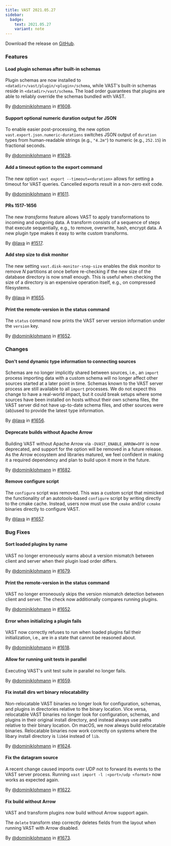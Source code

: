 ```yaml
---
title: VAST 2021.05.27
sidebar:
  badge:
    text: 2021.05.27
    variant: note
---
```


Download the release on [GitHub](https://github.com/tenzir/tenzir/releases/tag/2021.05.27).

### Features

#### Load plugin schemas after built-in schemas

Plugin schemas are now installed to `<datadir>/vast/plugin/<plugin>/schema`,
while VAST's built-in schemas reside in `<datadir>/vast/schema`. The load order
guarantees that plugins are able to reliably override the schemas bundled with
VAST.

By [@dominiklohmann](https://github.com/dominiklohmann) in [#1608](https://github.com/tenzir/tenzir/pull/1608).

#### Support optional numeric duration output for JSON

To enable easier post-processing, the new option
`vast.export.json.numeric-durations` switches JSON output of `duration` types
from human-readable strings (e.g., `"4.2m"`) to numeric (e.g., `252.15`) in
fractional seconds.

By [@dominiklohmann](https://github.com/dominiklohmann) in [#1628](https://github.com/tenzir/tenzir/pull/1628).

#### Add a timeout option to the export command

The new option `vast export --timeout=<duration>` allows for setting a timeout
for VAST queries. Cancelled exports result in a non-zero exit code.

By [@dominiklohmann](https://github.com/dominiklohmann) in [#1611](https://github.com/tenzir/tenzir/pull/1611).

#### PRs 1517-1656

The new *transforms* feature allows VAST to apply transformations to incoming
and outgoing data. A transform consists of a sequence of steps that execute
sequentially, e.g., to remove, overwrite, hash, encrypt data. A new plugin type
makes it easy to write custom transforms.

By [@lava](https://github.com/lava) in [#1517](https://github.com/tenzir/tenzir/pull/1517).

#### Add step size to disk monitor

The new setting `vast.disk-monitor-step-size` enables the disk monitor
to remove *N* partitions at once before re-checking if the new size of the
database directory is now small enough. This is useful when checking the size
of a directory is an expensive operation itself, e.g., on compressed
filesystems.

By [@lava](https://github.com/lava) in [#1655](https://github.com/tenzir/tenzir/pull/1655).

#### Print the remote-version in the status command

The `status` command now prints the VAST server version information under the
`version` key.

By [@dominiklohmann](https://github.com/dominiklohmann) in [#1652](https://github.com/tenzir/tenzir/pull/1652).

### Changes

#### Don't send dynamic type information to connecting sources

Schemas are no longer implicitly shared between sources, i.e., an `import`
process importing data with a custom schema will no longer affect other
sources started at a later point in time. Schemas known to the VAST server
process are still available to all `import` processes. We do not expect this
change to have a real-world impact, but it could break setups where some
sources have been installed on hosts without their own schema files, the
VAST server did not have up-to-date schema files, and other sources were
(ab)used to provide the latest type information.

By [@lava](https://github.com/lava) in [#1656](https://github.com/tenzir/tenzir/pull/1656).

#### Deprecate builds without Apache Arrow

Building VAST without Apache Arrow via `-DVAST_ENABLE_ARROW=OFF` is now
deprecated, and support for the option will be removed in a future release. As
the Arrow ecosystem and libraries matured, we feel confident in making it a
required dependency and plan to build upon it more in the future.

By [@dominiklohmann](https://github.com/dominiklohmann) in [#1682](https://github.com/tenzir/tenzir/pull/1682).

#### Remove configure script

The `configure` script was removed. This was a custom script that
mimicked the functionality of an autotools-based `configure` script
by writing directly to the cmake cache. Instead, users now must use
the `cmake` and/or `ccmake` binaries directly to configure VAST.

By [@lava](https://github.com/lava) in [#1657](https://github.com/tenzir/tenzir/pull/1657).

### Bug Fixes

#### Sort loaded plugins by name

VAST no longer erroneously warns about a version mismatch between client and
server when their plugin load order differs.

By [@dominiklohmann](https://github.com/dominiklohmann) in [#1679](https://github.com/tenzir/tenzir/pull/1679).

#### Print the remote-version in the status command

VAST no longer erroneously skips the version mismatch detection between client
and server. The check now additionally compares running plugins.

By [@dominiklohmann](https://github.com/dominiklohmann) in [#1652](https://github.com/tenzir/tenzir/pull/1652).

#### Error when initializing a plugin fails

VAST now correctly refuses to run when loaded plugins fail their initialization,
i.e., are in a state that cannot be reasoned about.

By [@dominiklohmann](https://github.com/dominiklohmann) in [#1618](https://github.com/tenzir/tenzir/pull/1618).

#### Allow for running unit tests in parallel

Executing VAST's unit test suite in parallel no longer fails.

By [@dominiklohmann](https://github.com/dominiklohmann) in [#1659](https://github.com/tenzir/tenzir/pull/1659).

#### Fix install dirs wrt binary relocatability

Non-relocatable VAST binaries no longer look for configuration, schemas, and
plugins in directories relative to the binary location. Vice versa, relocatable
VAST binaries no longer look for configuration, schemas, and plugins in their
original install directory, and instead always use paths relative to their
binary location. On macOS, we now always build relocatable binaries.
Relocatable binaries now work correctly on systems where the libary install
directory is `lib64` instead of `lib`.

By [@dominiklohmann](https://github.com/dominiklohmann) in [#1624](https://github.com/tenzir/tenzir/pull/1624).

#### Fix the datagram source

A recent change caused imports over UDP not to forward its events to the VAST
server process. Running `vast import -l :<port>/udp <format>` now works as
expected again.

By [@dominiklohmann](https://github.com/dominiklohmann) in [#1622](https://github.com/tenzir/tenzir/pull/1622).

#### Fix build without Arrow

VAST and transform plugins now build without Arrow support again.

The `delete` transform step correctly deletes fields from the layout when
running VAST with Arrow disabled.

By [@dominiklohmann](https://github.com/dominiklohmann) in [#1673](https://github.com/tenzir/tenzir/pull/1673).
